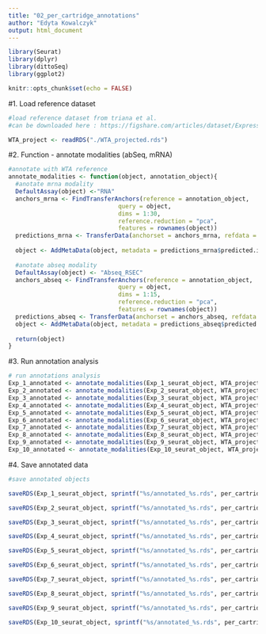 ```yaml
---
title: "02_per_cartridge_annotations"
author: "Edyta Kowalczyk"
output: html_document
---
```


```r
library(Seurat)
library(dplyr)
library(dittoSeq)
library(ggplot2)
```

```r
knitr::opts_chunk$set(echo = FALSE)
```

#1. Load reference dataset
```r
#load reference dataset from triana et al.
#can be downloaded here : https://figshare.com/articles/dataset/Expression_of_97_surface_markers_and_RNA_transcriptome_wide_in_13165_cells_from_a_healthy_young_bone_marrow_donor/13397987

WTA_project <- readRDS("./WTA_projected.rds")
```

#2. Function - annotate modalities (abSeq, mRNA)
```r
#annotate with WTA reference
annotate_modalities <- function(object, annotation_object){
  #anotate mrna modality
  DefaultAssay(object) <-"RNA"
  anchors_mrna <- FindTransferAnchors(reference = annotation_object, 
                               query = object,
                               dims = 1:30, 
                               reference.reduction = "pca",
                               features = rownames(object))
  predictions_mrna <- TransferData(anchorset = anchors_mrna, refdata = annotation_object$Prediction_HCA, dims = 1:30)
  
  object <- AddMetaData(object, metadata = predictions_mrna$predicted.id, col.name = 'predictions_mrna')
  
  #anotate abseq modality
  DefaultAssay(object) <- "Abseq_RSEC"
  anchors_abseq <- FindTransferAnchors(reference = annotation_object, 
                               query = object,
                               dims = 1:15, 
                               reference.reduction = "pca",
                               features = rownames(object))
  predictions_abseq <- TransferData(anchorset = anchors_abseq, refdata = annotation_object$Prediction_HCA, dims = 1:15)
  object <- AddMetaData(object, metadata = predictions_abseq$predicted.id, col.name = 'predictions_abseq')
  
  return(object)
}
```

#3. Run annotation analysis
```r
# run annotations analysis
Exp_1_annotated <- annotate_modalities(Exp_1_seurat_object, WTA_project)
Exp_2_annotated <- annotate_modalities(Exp_2_seurat_object, WTA_project)
Exp_3_annotated <- annotate_modalities(Exp_3_seurat_object, WTA_project)
Exp_4_annotated <- annotate_modalities(Exp_4_seurat_object, WTA_project)
Exp_5_annotated <- annotate_modalities(Exp_5_seurat_object, WTA_project)
Exp_6_annotated <- annotate_modalities(Exp_6_seurat_object, WTA_project)
Exp_7_annotated <- annotate_modalities(Exp_7_seurat_object, WTA_project)
Exp_8_annotated <- annotate_modalities(Exp_8_seurat_object, WTA_project)
Exp_9_annotated <- annotate_modalities(Exp_9_seurat_object, WTA_project)
Exp_10_annotated <- annotate_modalities(Exp_10_seurat_object, WTA_project)

```

#4. Save annotated data
```r
#save annotated objects

saveRDS(Exp_1_seurat_object, sprintf("%s/annotated_%s.rds", per_cartridge_analysis_rds, Experiment_1_name))

saveRDS(Exp_2_seurat_object, sprintf("%s/annotated_%s.rds", per_cartridge_analysis_rds, Experiment_2_name))

saveRDS(Exp_3_seurat_object, sprintf("%s/annotated_%s.rds", per_cartridge_analysis_rds, Experiment_3_name))

saveRDS(Exp_4_seurat_object, sprintf("%s/annotated_%s.rds", per_cartridge_analysis_rds, Experiment_4_name))

saveRDS(Exp_5_seurat_object, sprintf("%s/annotated_%s.rds", per_cartridge_analysis_rds, Experiment_5_name))

saveRDS(Exp_6_seurat_object, sprintf("%s/annotated_%s.rds", per_cartridge_analysis_rds, Experiment_6_name))

saveRDS(Exp_7_seurat_object, sprintf("%s/annotated_%s.rds", per_cartridge_analysis_rds, Experiment_7_name))

saveRDS(Exp_8_seurat_object, sprintf("%s/annotated_%s.rds", per_cartridge_analysis_rds, Experiment_8_name))

saveRDS(Exp_9_seurat_object, sprintf("%s/annotated_%s.rds", per_cartridge_analysis_rds, Experiment_9_name))

saveRDS(Exp_10_seurat_object, sprintf("%s/annotated_%s.rds", per_cartridge_analysis_rds, Experiment_10_name))
```
